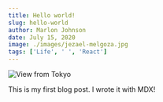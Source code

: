 ---
title: Hello world!
slug: hello-world
author: Marlon Johnson
date: July 15, 2020
image: ./images/jezael-melgoza.jpg
tags: ['Life', ' ', 'React']
---

![View from Tokyo](./images/jezael-melgoza.jpg)

This is my first blog post. I wrote it with MDX!

